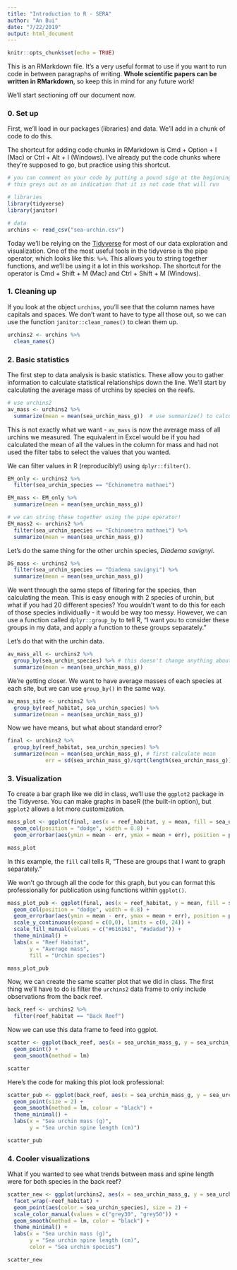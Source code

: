 ```yaml
---
title: "Introduction to R - SERA"
author: "An Bui"
date: "7/22/2019"
output: html_document
---
```


```r
knitr::opts_chunk$set(echo = TRUE)
```

This is an RMarkdown file. It's a very useful format to use if you want to run code in between paragraphs of writing. **Whole scientific papers can be written in RMarkdown**, so keep this in mind for any future work!

We'll start sectioning off our document now.

### 0. Set up

First, we'll load in our packages (libraries) and data. We'll add in a chunk of code to do this.

The shortcut for adding code chunks in RMarkdown is Cmd + Option + I (Mac) or Ctrl + Alt + I (Windows). I've already put the code chunks where they're supposed to go, but practice using this shortcut.

```r
# you can comment on your code by putting a pound sign at the beginning of the line
# this greys out as an indication that it is not code that will run

# libraries
library(tidyverse)
library(janitor)

# data
urchins <- read_csv("sea-urchin.csv")
```

Today we'll be relying on the [Tidyverse](https://www.tidyverse.org/) for most of our data exploration and visualization. One of the most useful tools in the tidyverse is the pipe operator, which looks like this: `%>%`. This allows you to string together functions, and we'll be using it a lot in this workshop. The shortcut for the operator is Cmd + Shift + M (Mac) and Ctrl + Shift + M (Windows).

### 1. Cleaning up

If you look at the object `urchins`, you'll see that the column names have capitals and spaces. We don't want to have to type all those out, so we can use the function `janitor::clean_names()` to clean them up.

```r
urchins2 <- urchins %>% 
  clean_names()
```

### 2. Basic statistics

The first step to data analysis is basic statistics. These allow you to gather information to calculate statistical relationships down the line. We'll start by calculating the average mass of urchins by species on the reefs.

```r
# use urchins2
av_mass <- urchins2 %>% 
  summarize(mean = mean(sea_urchin_mass_g))  # use summarize() to calculate the mean sea urchin mass
```

This is not exactly what we want - `av_mass` is now the average mass of all urchins we measured. The equivalent in Excel would be if you had calculated the mean of all the values in the column for mass and had not used the filter tabs to select the values that you wanted.

We can filter values in R (reproducibly!) using `dplyr::filter()`.

```r
EM_only <- urchins2 %>% 
  filter(sea_urchin_species == "Echinometra mathaei")

EM_mass <- EM_only %>% 
  summarize(mean = mean(sea_urchin_mass_g))

# we can string these together using the pipe operator!
EM_mass2 <- urchins2 %>% 
  filter(sea_urchin_species == "Echinometra mathaei") %>% 
  summarize(mean = mean(sea_urchin_mass_g))
```

Let's do the same thing for the other urchin species, _Diadema savignyi_. 
```r
DS_mass <- urchins2 %>% 
  filter(sea_urchin_species == "Diadema savignyi") %>% 
  summarize(mean = mean(sea_urchin_mass_g))
```

We went through the same steps of filtering for the species, then calculating the mean. This is easy enough with 2 species of urchin, but what if you had 20 different species? You wouldn't want to do this for each of those species individually - it would be way too messy. However, we can use a function called `dplyr::group_by` to tell R, "I want you to consider these groups in my data, and apply a function to these groups separately." 

Let's do that with the urchin data.

```r
av_mass_all <- urchins2 %>% 
  group_by(sea_urchin_species) %>% # this doesn't change anything about the data, but stores information about groups in R's brain
  summarize(mean = mean(sea_urchin_mass_g))
```

We're getting closer. We want to have average masses of each species at each site, but we can use `group_by()` in the same way.

```r
av_mass_site <- urchins2 %>% 
  group_by(reef_habitat, sea_urchin_species) %>% 
  summarize(mean = mean(sea_urchin_mass_g))
```

Now we have means, but what about standard error?

```r
final <- urchins2 %>% 
  group_by(reef_habitat, sea_urchin_species) %>% 
  summarize(mean = mean(sea_urchin_mass_g), # first calculate mean
            err = sd(sea_urchin_mass_g)/sqrt(length(sea_urchin_mass_g))) # then calculate standard error
```

### 3. Visualization

To create a bar graph like we did in class, we'll use the `ggplot2` package in the Tidyverse. You can make graphs in baseR (the built-in option), but `ggplot2` allows a lot more customization.

```r
mass_plot <- ggplot(final, aes(x = reef_habitat, y = mean, fill = sea_urchin_species)) +
  geom_col(position = "dodge", width = 0.8) +
  geom_errorbar(aes(ymin = mean - err, ymax = mean + err), position = position_dodge(0.8), width = 0.3)

mass_plot
```

In this example, the `fill` call tells R, "These are groups that I want to graph separately."

We won't go through all the code for this graph, but you can format this professionally for publication using functions within `ggplot()`.

```r
mass_plot_pub <- ggplot(final, aes(x = reef_habitat, y = mean, fill = sea_urchin_species)) +
  geom_col(position = "dodge", width = 0.8) +
  geom_errorbar(aes(ymin = mean - err, ymax = mean + err), position = position_dodge(0.8), width = 0.3) +
  scale_y_continuous(expand = c(0,0), limits = c(0, 24)) +
  scale_fill_manual(values = c("#616161", "#adadad")) +
  theme_minimal() +
  labs(x = "Reef Habitat",
       y = "Average mass", 
       fill = "Urchin species")

mass_plot_pub
```

Now, we can create the same scatter plot that we did in class. The first thing we'll have to do is filter the `urchins2` data frame to only include observations from the back reef.

```r
back_reef <- urchins2 %>% 
  filter(reef_habitat == "Back Reef")
```

Now we can use this data frame to feed into ggplot.

```r
scatter <- ggplot(back_reef, aes(x = sea_urchin_mass_g, y = sea_urchin_spine_length_cm)) +
  geom_point() +
  geom_smooth(method = lm)

scatter
```

Here's the code for making this plot look professional:

```r
scatter_pub <- ggplot(back_reef, aes(x = sea_urchin_mass_g, y = sea_urchin_spine_length_cm)) +
  geom_point(size = 2) +
  geom_smooth(method = lm, colour = "black") +
  theme_minimal() +
  labs(x = "Sea urchin mass (g)",
       y = "Sea urchin spine length (cm)")

scatter_pub
```

### 4. Cooler visualizations

What if you wanted to see what trends between mass and spine length were for both species in the back reef?

```r
scatter_new <- ggplot(urchins2, aes(x = sea_urchin_mass_g, y = sea_urchin_spine_length_cm, group = sea_urchin_species)) +
  facet_wrap(~reef_habitat) +
  geom_point(aes(color = sea_urchin_species), size = 2) +
  scale_color_manual(values = c("grey30", "grey50")) +
  geom_smooth(method = lm, color = "black") +
  theme_minimal() +
  labs(x = "Sea urchin mass (g)", 
       y = "Sea urchin spine length (cm)",
       color = "Sea urchin species")

scatter_new
```

